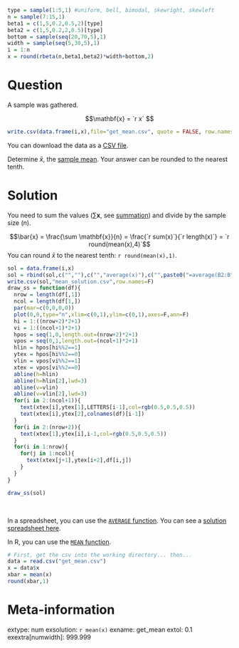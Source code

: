 ```r
type = sample(1:5,1) #uniform, bell, bimodal, skewright, skewleft
n = sample(7:15,1)
beta1 = c(1,5,0.2,0.5,2)[type]
beta2 = c(1,5,0.2,2,0.5)[type]
bottom = sample(seq(20,70,5),1)
width = sample(seq(5,30,5),1)
i = 1:n
x = round(rbeta(n,beta1,beta2)*width+bottom,2)
```


Question
========

A sample was gathered. 

$$\mathbf{x} = `r x` $$


```r
write.csv(data.frame(i,x),file="get_mean.csv", quote = FALSE, row.names = FALSE)
```

You can download the data as a [CSV file](get_mean.csv).


Determine $\bar{x}$, the [sample mean](https://en.wikipedia.org/wiki/Mean){target="blank"}. Your answer can be rounded to the nearest tenth.



Solution
========

You need to sum the values ($\sum \mathbf{x}$, see [summation](https://en.wikipedia.org/wiki/Summation){target="blank"}) and divide by the sample size ($n$).

$$\bar{x} = \frac{\sum \mathbf{x}}{n} = \frac{`r sum(x)`}{`r length(x)`} = `r round(mean(x),4)`$$
You can round $\bar{x}$ to the nearest tenth: `r round(mean(x),1)`.

```r
sol = data.frame(i,x)
sol = rbind(sol,c("",""),c("","average(x)"),c("",paste0("=average(B2:B",n+1,")",collapse="")))
write.csv(sol,"mean_solution.csv",row.names=F)
draw_ss = function(df){
  nrow = length(df[,1])
  ncol = length(df[1,])
  par(mar=c(0,0,0,0))
  plot(0,0,type="n",xlim=c(0,1),ylim=c(0,1),axes=F,ann=F)
  hi = 1:((nrow+2)*2+1)
  vi = 1:((ncol+1)*2+1)
  hpos = seq(1,0,length.out=(nrow+2)*2+1)
  vpos = seq(0,1,length.out=(ncol+1)*2+1)
  hlin = hpos[hi%%2==1]
  ytex = hpos[hi%%2==0]
  vlin = vpos[vi%%2==1]
  xtex = vpos[vi%%2==0]
  abline(h=hlin)
  abline(h=hlin[2],lwd=3)
  abline(v=vlin)
  abline(v=vlin[2],lwd=3)
  for(i in 2:(ncol+1)){
    text(xtex[i],ytex[1],LETTERS[i-1],col=rgb(0.5,0.5,0.5))
    text(xtex[i],ytex[2],colnames(df)[i-1])
  }    
  for(i in 2:(nrow+2)){
    text(xtex[1],ytex[i],i-1,col=rgb(0.5,0.5,0.5))
  }
  for(i in 1:nrow){
    for(j in 1:ncol){
      text(xtex[j+1],ytex[i+2],df[i,j])
    }
  }
}

draw_ss(sol)
```
\

In a spreadsheet, you can use the [`AVERAGE` function](https://wiki.openoffice.org/wiki/Documentation/How_Tos/Calc:_AVERAGE_function){target="blank"}. You can see a [solution spreadsheet here](mean_solution.csv).

In R, you can use the [`MEAN` function](https://www.rdocumentation.org/packages/base/versions/3.6.2/topics/mean){target="blank"}.

```r
# First, get the csv into the working directory... then...
data = read.csv("get_mean.csv")
x = data$x
xbar = mean(x)
round(xbar,1)
```



Meta-information
================
extype: num
exsolution: `r mean(x)`
exname: get_mean
extol: 0.1
exextra[numwidth]: 999.999